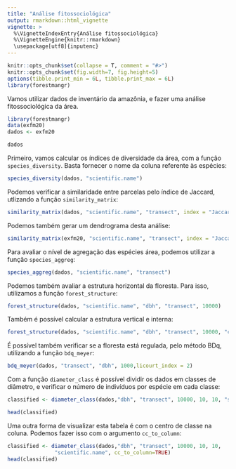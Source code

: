 ```yaml
---
title: "Análise fitossociológica"
output: rmarkdown::html_vignette
vignette: >
  %\VignetteIndexEntry{Análise fitossociológica}
  %\VignetteEngine{knitr::rmarkdown}
  \usepackage[utf8]{inputenc}
---
```

  
```r
knitr::opts_chunk$set(collapse = T, comment = "#>")
knitr::opts_chunk$set(fig.width=7, fig.height=5)
options(tibble.print_min = 6L, tibble.print_max = 6L)
library(forestmangr)
```

Vamos utilizar dados de inventário da amazônia, e fazer uma análise fitossociológica da área.
```r
library(forestmangr)
data(exfm20)
dados <- exfm20

dados
```

Primeiro, vamos calcular os índices de diversidade da área, com a função `species_diversity`. Basta fornecer o nome da coluna referente às espécies:
```r
species_diversity(dados, "scientific.name")
```

Podemos verificar a similaridade entre parcelas pelo índice de Jaccard, utlizando a função `similarity_matrix`:
```r
similarity_matrix(dados, "scientific.name", "transect", index = "Jaccard")
```

Podemos também gerar um dendrograma desta análise:
```r
similarity_matrix(exfm20, "scientific.name", "transect", index = "Jaccard", dendrogram = TRUE, n_groups = 3)
```

Para avaliar o nível de agregação das espécies área, podemos utilizar a função `species_aggreg`:
```r
species_aggreg(dados, "scientific.name", "transect")
```

Podemos também avaliar a estrutura horizontal da floresta. Para isso, utilizamos a função `forest_structure`:

```r
forest_structure(dados, "scientific.name", "dbh", "transect", 10000)
```

Também é possível calcular a estrutura vertical e interna:
```r
forest_structure(dados, "scientific.name", "dbh", "transect", 10000, "canopy.pos", "light") 
```

É possível também verificar se a floresta está regulada, pelo método BDq, utilizando a função `bdq_meyer`:
```r
bdq_meyer(dados, "transect", "dbh", 1000,licourt_index = 2)
```

Com a função `diameter_class` é possível dividir os dados em classes de diâmetro, e verificar o número de indivíduos por espécie em cada classe:
```r
classified <- diameter_class(dados,"dbh", "transect", 10000, 10, 10, "scientific.name") 

head(classified)
```

Uma outra forma de visualizar esta tabela é com o centro de classe na coluna. Podemos fazer isso com o argumento `cc_to_column`:
```r
classified <- diameter_class(dados,"dbh", "transect", 10000, 10, 10,
               "scientific.name", cc_to_column=TRUE)
head(classified)
```

